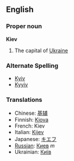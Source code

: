 ==English==
===Proper noun===
'''Kiev'''

#The capital of [[Ukraine]]

=== Alternate Spelling ===
*[[Kyiv]]
*[[Kyyiv]]

===Translations===
*Chinese: [[基辅]]
*Finnish: [[Kiova]]
*French: Kiev
*Italian: [[Kijev]]
*Japanese: [[キエフ]]
*[[Russian]]: [[Киев]] ''m''
*Ukrainian: [[Київ]]